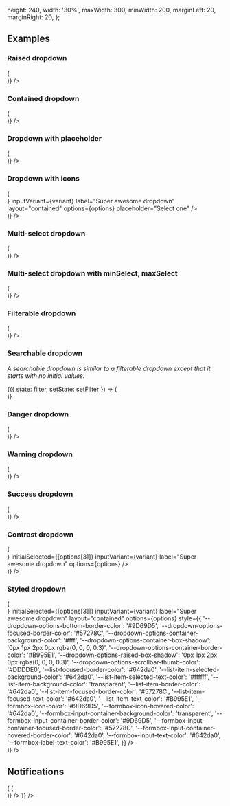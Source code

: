 
  height: 240,
  width: '30%',
  maxWidth: 300,
  minWidth: 200,
  marginLeft: 20,
  marginRight: 20,
};

<PageTitle src="compositions/Dropdown" title="Dropdown" />
<Subtitle />
<Description />
<Primary />
<ArgsTable story={PRIMARY_STORY} />
<Stories />

## Examples

### Raised dropdown

<Canvas>
  <Flex full wrap direction="row" justifyContent="space-between">
    <Looper
      list={variants}
      render={variant => (
        <div style={dropdownContainerStyle}>
          <Dropdown
            transitional
            inputVariant={variant}
            label="Super awesome dropdown"
            layout="raised"
            options={options}
          />
        </div>
      )}
    />
  </Flex>
</Canvas>

### Contained dropdown

<Canvas>
  <Flex full wrap direction="row" justifyContent="space-between">
    <Looper
      list={variants}
      render={variant => (
        <div style={dropdownContainerStyle}>
          <Dropdown
            transitional
            initialSelected={[options[3]]}
            inputVariant={variant}
            label="Super awesome dropdown"
            layout="contained"
            options={options}
          />
        </div>
      )}
    />
  </Flex>
</Canvas>

### Dropdown with placeholder

<Canvas>
  <Flex full wrap direction="row" justifyContent="space-between">
    <Looper
      list={variants}
      render={variant => (
        <div style={dropdownContainerStyle}>
          <Dropdown
            transitional
            inputVariant={variant}
            label="Super awesome dropdown"
            layout="contained"
            options={options}
            placeholder="Select one"
          />
        </div>
      )}
    />
  </Flex>
</Canvas>

### Dropdown with icons

<Canvas>
  <Flex full wrap direction="row" justifyContent="space-between">
    <Looper
      list={variants}
      render={variant => (
        <div style={dropdownContainerStyle}>
          <Dropdown
            transitional
            iconBefore={<TagIcon />}
            inputVariant={variant}
            label="Super awesome dropdown"
            layout="contained"
            options={options}
            placeholder="Select one"
          />
        </div>
      )}
    />
  </Flex>
</Canvas>

### Multi-select dropdown

<Canvas>
  <Flex full wrap direction="row" justifyContent="space-between">
    <Looper
      list={variants}
      render={variant => (
        <div style={dropdownContainerStyle}>
          <Dropdown
            transitional
            initialSelected={[options[3]]}
            inputVariant={variant}
            label="Super awesome dropdown"
            layout="contained"
            maxSelect={-1}
            options={options}
          />
        </div>
      )}
    />
  </Flex>
</Canvas>

### Multi-select dropdown with minSelect, maxSelect

<Canvas>
  <Flex full wrap direction="row" justifyContent="space-between">
    <Looper
      list={variants}
      render={variant => (
        <div style={dropdownContainerStyle}>
          <Dropdown
            transitional
            initialSelected={[options[3], options[4], options[5]]}
            inputVariant={variant}
            label="Super awesome dropdown"
            layout="contained"
            maxSelect={3}
            minSelect={1}
            options={options}
          />
        </div>
      )}
    />
  </Flex>
</Canvas>

### Filterable dropdown

<Canvas>
  <Flex full wrap direction="row" justifyContent="space-between">
    <Looper
      list={variants}
      render={variant => (
        <div style={dropdownContainerStyle}>
          <Dropdown
            transitional
            getFilteredOptions={handleFilter}
            initialSelected={[options[3]]}
            inputVariant={variant}
            label="Super awesome dropdown"
            options={options}
          />
        </div>
      )}
    />
  </Flex>
</Canvas>

### Searchable dropdown

_A searchable dropdown is similar to a filterable dropdown except that it starts with no initial values._

<Canvas>
  <StateWrapper initialState="">
    {({ state: filter, setState: setFilter }) => (
      <div style={{ height: 300, maxWidth: 300 }}>
        <Dropdown
          searchable
          transitional
          emptyNotification={filter ? `No options were found for "${filter}".` : ''}
          getFilteredOptions={handleFilter}
          label="Super awesome dropdown"
          onInputChange={setFilter}
        />
      </div>
    )}
  </StateWrapper>
</Canvas>

### Danger dropdown

<Canvas>
  <Flex full wrap direction="row" justifyContent="space-between">
    <Looper
      list={variants}
      render={variant => (
        <div style={dropdownContainerStyle}>
          <Dropdown
            id="demo-danger-dropdown"
            initialSelected={[options[3]]}
            inputVariant={variant}
            label="Super awesome dropdown"
            options={options}
            validity="danger"
          />
        </div>
      )}
    />
  </Flex>
</Canvas>

### Warning dropdown

<Canvas>
  <Flex full wrap direction="row" justifyContent="space-between">
    <Looper
      list={variants}
      render={variant => (
        <div style={dropdownContainerStyle}>
          <Dropdown
            transitional
            initialSelected={[options[3]]}
            inputVariant={variant}
            label="Super awesome dropdown"
            options={options}
            validity="warning"
          />
        </div>
      )}
    />
  </Flex>
</Canvas>

### Success dropdown

<Canvas>
  <Flex full wrap direction="row" justifyContent="space-between">
    <Looper
      list={variants}
      render={variant => (
        <div style={dropdownContainerStyle}>
          <Dropdown
            transitional
            initialSelected={[options[3]]}
            inputVariant={variant}
            label="Super awesome dropdown"
            options={options}
            validity="success"
          />
        </div>
      )}
    />
  </Flex>
</Canvas>

### Contrast dropdown

<Canvas contrast>
  <Flex full wrap direction="row" justifyContent="space-between">
    <Looper
      list={variants}
      render={variant => (
        <div style={dropdownContainerStyle}>
          <Dropdown
            contrast
            transitional
            iconBefore={<TagIcon />}
            initialSelected={[options[3]]}
            inputVariant={variant}
            label="Super awesome dropdown"
            options={options}
          />
        </div>
      )}
    />
  </Flex>
</Canvas>

### Styled dropdown

<Canvas>
  <Flex full wrap direction="row" justifyContent="space-between">
    <Looper
      list={variants}
      render={variant => (
        <div style={dropdownContainerStyle}>
          <Dropdown
            unthemed
            iconBefore={<TagIcon />}
            initialSelected={[options[3]]}
            inputVariant={variant}
            label="Super awesome dropdown"
            layout="contained"
            options={options}
            style={{
              '--dropdown-options-bottom-border-color': '#9D69D5',
              '--dropdown-options-focused-border-color': '#57278C',
              '--dropdown-options-container-background-color': '#fff',
              '--dropdown-options-container-box-shadow': '0px 1px 2px 0px rgba(0, 0, 0, 0.3)',
              '--dropdown-options-container-border-color': '#B995E1',
              '--dropdown-options-raised-box-shadow': '0px 1px 2px 0px rgba(0, 0, 0, 0.3)',
              '--dropdown-options-scrollbar-thumb-color': '#DDDDE0',
              '--list-focused-border-color': '#642da0',
              '--list-item-selected-background-color': '#642da0',
              '--list-item-selected-text-color': '#ffffff',
              '--list-item-background-color': 'transparent',
              '--list-item-border-color': '#642da0',
              '--list-item-focused-border-color': '#57278C',
              '--list-item-focused-text-color': '#642da0',
              '--list-item-text-color': '#B995E1',
              '--formbox-icon-color': '#9D69D5',
              '--formbox-icon-hovered-color': '#642da0',
              '--formbox-input-container-background-color': 'transparent',
              '--formbox-input-container-border-color': '#9D69D5',
              '--formbox-input-container-focused-border-color': '#57278C',
              '--formbox-input-container-hovered-border-color': '#642da0',
              '--formbox-input-text-color': '#642da0',
              '--formbox-label-text-color': '#B995E1',
            }}
          />
        </div>
      )}
    />
  </Flex>
</Canvas>

## Notifications

<Canvas>
  <Looper
    list={['danger', 'warning', 'success', 'primary', 'neutral']}
    render={level => (
      <Rhythm py={3}>
        <Flex full wrap direction="row" justifyContent="space-between">
          <Looper
            list={variants}
            render={variant => (
              <div style={dropdownContainerStyle}>
                <NotifiedDropdown
                  transitional
                  initialSelected={[options[3]]}
                  inputVariant={variant}
                  label="Super awesome dropdown"
                  layout="raised"
                  level={level}
                  notification={`This is an example ${level} notification.`}
                  options={options}
                />
              </div>
            )}
          />
        </Flex>
      </Rhythm>
    )}
  />
</Canvas>

<Canvas>
  <div style={{ marginBottom: 20, marginLeft: 20, marginRight: 20 }}>
    <NotifiedDropdown
      transitional
      label="Super awesome dropdown"
      level="primary"
      notification="This notification shifts down when the dropdown is focused."
      options={[]}
      style={{ maxWidth: 300 }}
    />
  </div>
</Canvas>
